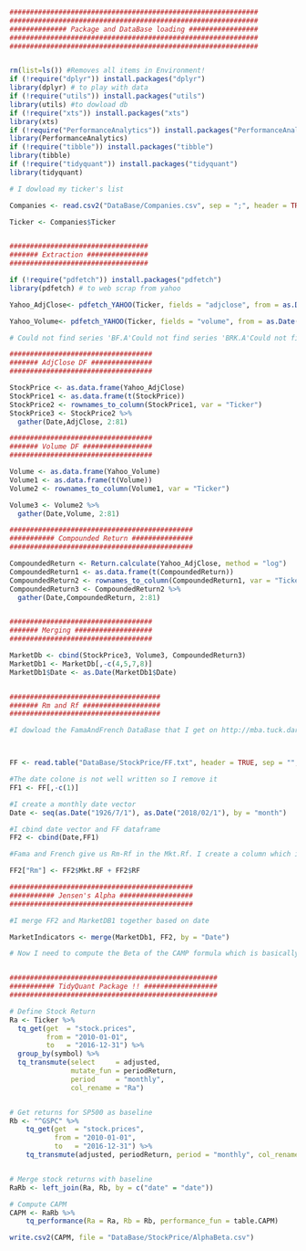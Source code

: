 
```r

#############################################################
#############################################################
############## Package and DataBase loading #################
#############################################################
#############################################################


rm(list=ls()) #Removes all items in Environment!
if (!require("dplyr")) install.packages("dplyr")
library(dplyr) # to play with data
if (!require("utils")) install.packages("utils")
library(utils) #to dowload db
if (!require("xts")) install.packages("xts")
library(xts) 
if (!require("PerformanceAnalytics")) install.packages("PerformanceAnalytics")
library(PerformanceAnalytics) 
if (!require("tibble")) install.packages("tibble")
library(tibble) 
if (!require("tidyquant")) install.packages("tidyquant")
library(tidyquant) 

# I dowload my ticker's list

Companies <- read.csv2("DataBase/Companies.csv", sep = ";", header = TRUE, stringsAsFactors = FALSE)

Ticker <- Companies$Ticker


##################################
####### Extraction ###############
##################################

if (!require("pdfetch")) install.packages("pdfetch")
library(pdfetch) # to web scrap from yahoo

Yahoo_AdjClose<- pdfetch_YAHOO(Ticker, fields = "adjclose", from = as.Date("2011-12-01"), interval = "1mo")

Yahoo_Volume<- pdfetch_YAHOO(Ticker, fields = "volume", from = as.Date("2011-12-01"), interval = "1mo")

# Could not find series 'BF.A'Could not find series 'BRK.A'Could not find series 'DISH�'Could not find series 'HLT�'Could not find series 'INCY�'Could not find series 'MGM�'Could not find series 'SBAC�'

###################################
####### AdjClose DF ###############
###################################

StockPrice <- as.data.frame(Yahoo_AdjClose)
StockPrice1 <- as.data.frame(t(StockPrice))
StockPrice2 <- rownames_to_column(StockPrice1, var = "Ticker")
StockPrice3 <- StockPrice2 %>% 
  gather(Date,AdjClose, 2:81)

###################################
####### Volume DF #################
###################################

Volume <- as.data.frame(Yahoo_Volume)
Volume1 <- as.data.frame(t(Volume))
Volume2 <- rownames_to_column(Volume1, var = "Ticker")

Volume3 <- Volume2 %>% 
  gather(Date,Volume, 2:81)

#############################################
########### Compounded Return ###############
#############################################

CompoundedReturn <- Return.calculate(Yahoo_AdjClose, method = "log")
CompoundedReturn1 <- as.data.frame(t(CompoundedReturn))
CompoundedReturn2 <- rownames_to_column(CompoundedReturn1, var = "Ticker")
CompoundedReturn3 <- CompoundedReturn2 %>% 
  gather(Date,CompoundedReturn, 2:81)


###################################
####### Merging ###################
###################################

MarketDb <- cbind(StockPrice3, Volume3, CompoundedReturn3)
MarketDb1 <- MarketDb[,-c(4,5,7,8)]
MarketDb1$Date <- as.Date(MarketDb1$Date)


#####################################
####### Rm and Rf ###################
#####################################

#I dowload the FamaAndFrench DataBase that I get on http://mba.tuck.dartmouth.edu/pages/faculty/ken.french/Data_Library/f-f_factors.html



FF <- read.table("DataBase/StockPrice/FF.txt", header = TRUE, sep = "", stringsAsFactors = FALSE, row.names = NULL, col.names = c("Date","Mkt-RF", "SMB", "HML", "RF"))

#The date colone is not well written so I remove it
FF1 <- FF[,-c(1)]

#I create a monthly date vector
Date <- seq(as.Date("1926/7/1"), as.Date("2018/02/1"), by = "month")

#I cbind date vector and FF dataframe
FF2 <- cbind(Date,FF1)

#Fama and French give us Rm-Rf in the Mkt.Rf. I create a column which is Rm

FF2["Rm"] <- FF2$Mkt.RF + FF2$RF

#############################################
########### Jensen's Alpha ##################
#############################################

#I merge FF2 and MarketDB1 together based on date

MarketIndicators <- merge(MarketDb1, FF2, by = "Date")

# Now I need to compute the Beta of the CAMP formula which is basically the cov(Ra,Rm)/Var(Rm) with Ra the return of the stock, namely the compounded return and Rm the return of the market. I will use the tidyquant package with the tq_performance function.


###################################################
########### TidyQuant Package !! ##################
###################################################

# Define Stock Return
Ra <- Ticker %>%
  tq_get(get  = "stock.prices",
         from = "2010-01-01",
         to   = "2016-12-31") %>%
  group_by(symbol) %>%
  tq_transmute(select     = adjusted, 
               mutate_fun = periodReturn, 
               period     = "monthly", 
               col_rename = "Ra")


# Get returns for SP500 as baseline
Rb <- "^GSPC" %>%
    tq_get(get  = "stock.prices",
           from = "2010-01-01",
           to   = "2016-12-31") %>%
    tq_transmute(adjusted, periodReturn, period = "monthly", col_rename = "Rb")


# Merge stock returns with baseline
RaRb <- left_join(Ra, Rb, by = c("date" = "date"))

# Compute CAPM
CAPM <- RaRb %>%
    tq_performance(Ra = Ra, Rb = Rb, performance_fun = table.CAPM)

write.csv2(CAPM, file = "DataBase/StockPrice/AlphaBeta.csv")

```

